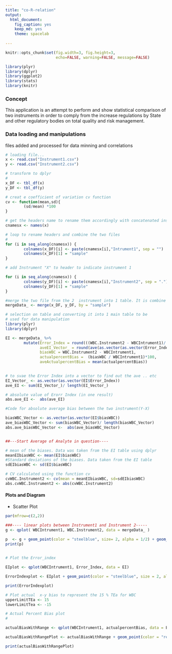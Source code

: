 ```yaml
---
title: "co-R-relation"
output:
  html_document:
    fig_caption: yes
    keep_md: yes
    theme: spacelab
                                                    
---
```

```r
knitr::opts_chunk$set(fig.width=3, fig.height=3,
                      echo=FALSE, warning=FALSE, message=FALSE)

```
                                                                     
```r
library(plyr)
library(dplyr)
library(ggplot2)
library(stats)
library(knitr)
```
                          
###  Concept
This application is an attempt to perform and show statistical comparison of two instruments in order to comply from the increase regulations by State and other regulatory bodies on total quality and risk management.
                
### Data loading and manipulations                                  
files added and processed for data minning and correlations     

```r
# loading file...
x <- read.csv("Instrument1.csv")
y <- read.csv("Instrument2.csv")

```
       
```r
# transform to dplyr
# 
x_DF <- tbl_df(x)
y_DF <- tbl_df(y)

# creat e coefficient of variation cv function
cv <- function(mean,sd){
        (sd/mean) *100
}

# get the headers name to rename them accordingly with concatenated instrument name assignment
cnamesx <- names(x)

# loop to rename headers and combine the two files
# 
for (i in seq_along(cnamesx)) {
        colnames(x_DF)[i] <- paste(cnamesx[i],"Intrument1", sep = "")
        colnames(x_DF)[1] = "sample"
}

# add Instrument "X" to header to indicate instrument 1

for (i in seq_along(cnamesx)) {
        colnames(y_DF)[i] <- paste(cnamesx[i],"Instrument2", sep = ".")
        colnames(y_DF)[1] = "sample"
}

#merge the two file from the 2  instrument into 1 table. It is combine by sample ID. The assumtion is that a sample particular sample was run on both instrument
mergeData_ <- merge(x_DF, y_DF, by = "sample")

```        
                
```r
# selection on table and converting it into 1 main table to be
# used for data manipulation
library(plyr)
library(dplyr)
```
                                                                                                                                                           
```r
EI <- mergeData_ %>%
        mutate(Error_Index = round(((WBC.Instrument2 - WBCIntrument1)/ WBCIntrument1) / 0.15, 3),
               aveEI_Vector_ = round(ave(as.vector(as.vector(Error_Index))),3),
               biasWBC = WBC.Instrument2 - WBCIntrument1,
               actualpercentBias =  (biasWBC / WBCIntrument1)*100,
               aveActualpercentBias = mean(actualpercentBias))

                
# to svae the Error Index into a vector to find out the ave .. etc
EI_Vector_ <- as.vector(as.vector(EI$Error_Index))
ave_EI <- sum(EI_Vector_)/ length(EI_Vector_)

# absolute value of Erorr Index (in one result)
abs.ave_EI <-  abs(ave_EI)

#Code for absolute average bias between the two instrument(Y-X) 

biasWBC_Vector <- as.vector(as.vector(EI$biasWBC))
ave_biasWBC_Vector <- sum(biasWBC_Vector)/ length(biasWBC_Vector)
abs.ave_biasWBC_Vector <-  abs(ave_biasWBC_Vector)


##---Start Average of Analyte in question----

# mean of the biases. Data was taken from the EI table using dplyr
meanEIbiasWBC <- mean(EI$biasWBC)
#Standard deviations of the biases. Data taken from the EI table
sdEIbiasWBC <- sd(EI$biasWBC)

# CV calculated using the function cv
cvWBC.Instrument2 <- cv(mean = meanEIbiasWBC, sd=sdEIbiasWBC)
abs.cvWBC.Instrument2 <- abs(cvWBC.Instrument2)
```
       
                  
                                       
#### Plots and Diagram
* Scatter Plot

```r
par(mfrow=c(2,2))

###---- linear plots between Instrument1 and Instrument 2-----
g <- qplot( WBCIntrument1, WBC.Instrument2, data = mergeData_ )

p  <- g + geom_point(color = "steelblue", size= 2, alpha = 1/2) + geom_smooth(method = "lm") + labs (title = paste(names(x)[2], "Linear Model", sep = " ")) + labs(x = "Intrument 1") + labs(y = "Instrument 2")
print(p)

                
# Plot the Error_index

EIplot <- qplot(WBCIntrument1, Error_Index, data = EI)

ErrorIndexplot <- EIplot + geom_point(color = "steelblue", size = 2, alpha = 1/2)  +labs(title= "Error Index") + geom_hline(yintercept = EI$aveEI_Vector_ ) + labs(x = paste(names(x)[2])) + labs(y = "Error Index (X-Y)/TEa")

print(ErrorIndexplot)

# Plot actual  x-y bias to represent the 15 % TEa for WBC
upperLimitTEa <- 15
lowerLimitTea <- -15

# Actual Percent Bias plot
# 

actualBiasWithRange <- qplot(WBCIntrument1, actualpercentBias, data = EI)

actualBiasWithRangePlot <- actualBiasWithRange + geom_point(color = "red", size = 2, alpha = 1/2)  +labs(title= "Actual Bias with TEa Range") + geom_hline(yintercept = upperLimitTEa, size=1 ) + geom_hline(yintercept = lowerLimitTea, size = 1 ) + geom_hline(yintercept = EI$aveActualpercentBias, color = "steelblue" ) + labs(x = paste(names(x)[2])) + labs(y = "Actual Bias(Y-X)")

print(actualBiasWithRangePlot)


```

